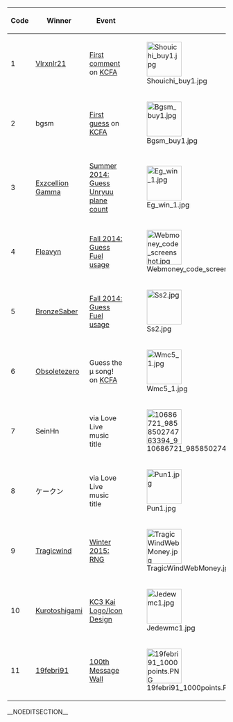 {| class="wikitable" style="width:600px;"
|-
!Code
!Winner
!Event
! colspan="3" |Screenshots
|-
|1
|[[User:Vlrxnlr21|Vlrxnlr21]]
|[https://www.facebook.com/groups/KanCollePhilippines/permalink/1444325575840771 First comment] on  [https://www.facebook.com/groups/KanCollePhilippines KCFA]
|[[File:Shouichi_buy1.jpg|80px]]
|[[File:Shouichi_buy2.jpg|80px]]
|[[File:Shouichi_buy3.jpg|80px]]
|-
|2
|bgsm
|[https://www.facebook.com/groups/KanCollePhilippines/permalink/1444926059114056 First guess] on [https://www.facebook.com/groups/KanCollePhilippines KCFA]
|[[File:Bgsm_buy1.jpg|80px]]
|
|
|-
|3
|[[User:Exzcellion Gamma|Exzcellion Gamma]]
|[[Thread:90410|Summer 2014: Guess Unryuu plane count]]
|[[File:Eg_win_1.jpg|80px]]
|[[File:Eg_win_2.jpg|80px]]
|
|-
|4
|[[User:Fleavyn|Fleavyn]]
|[[Thread:127344|Fall 2014: Guess Fuel usage]]
|[[File:Webmoney code screenshot.jpg|80px]]
|
|
|-
|5
|[[User:BronzeSaber|BronzeSaber]]
|[[Thread:127344|Fall 2014: Guess Fuel usage]]
|[[File:Ss2.jpg|80px]]
|[[File:Ss3.jpg|80px]]
|
|-
|6
|[[User:Obsoletezero|Obsoletezero]]
|Guess the μ song! on [https://www.facebook.com/groups/KanCollePhilippines KCFA]
|[[File:Wmc5_1.jpg|80px]]
|[[File:Wmc5_2.jpg|80px]]
|[[File:Wmc5_3.jpg|80px]]
|-
|7
|SeinHn
|via Love Live music title
|[[File:10686721_985850274763394_956956302839952989_n.jpg|80px]]
|[[File:10396296_985850321430056_6770730830173274432_n.jpg|80px]]
|
|-
|8
|ケークン
|via Love Live music title
|[[File:Pun1.jpg|80px]]
|[[File:Pun2.jpg|80px]]
|
|-
|9
|[[User:Tragicwind|Tragicwind]]
|[[Thread:163519|Winter 2015: RNG]]
|[[File:TragicWindWebMoney.jpg|80px]]
|
|
|-
|10
|[[User:Kurotoshigami|Kurotoshigami]]
|[[Thread:207644|KC3 Kai Logo/Icon Design]]
|[[File:Jedewmc1.jpg|80px]]
|[[File:Jedewmc2.jpg|80px]]
|
|-
|11
|[[User:19febri91|19febri91]]
|[[Thread:219009|100th Message Wall]]
|[[File:19febri91_1000points.PNG|80px]]
|
|
|}
__NOEDITSECTION__<ac_metadata title="WebMoney Code Give-aways" related_topics="Shop"> </ac_metadata>